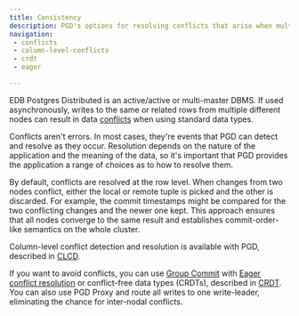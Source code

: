 ```yaml
---
title: Consistency
description: PGD's options for resolving conflicts that arise when multiple nodes write to the same or related rows.
navigation:
 - conflicts
 - column-level-conflicts
 - crdt
 - eager

---
```


EDB Postgres Distributed is an active/active or multi-master DBMS. If used asynchronously, writes to the same or related rows from multiple different nodes can result in data [conflicts](conflicts) when using standard data types.

Conflicts aren't errors. In most cases, they're events that PGD can detect and resolve as they occur. Resolution depends on the nature of the application and the meaning of the data, so it's important that
PGD provides the application a range of choices as to how to resolve them.

By default, conflicts are resolved at the row level. When changes from two nodes conflict, either the local or remote tuple is picked and the other is discarded. For example, the commit timestamps might be compared for the two conflicting changes and the newer one kept. This approach ensures that all nodes converge to the same result and establishes commit-order-like semantics on the whole cluster.

Column-level conflict detection and resolution is available with PGD, described in [CLCD](column-level-conflicts).

If you want to avoid conflicts, you can use [Group Commit](/pgd/latest/durability/group-commit) with [Eager conflict resolution](../durability/group-commit#eager-conflict-resolution) or conflict-free data types (CRDTs), described in [CRDT](crdt). You can also use PGD Proxy and route all writes to one write-leader, eliminating the chance for inter-nodal conflicts.
